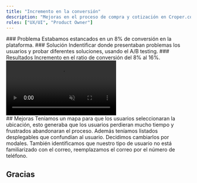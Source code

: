 ```yaml
---
title: "Incremento en la conversión"
description: "Mejoras en el proceso de compra y cotización en Croper.com."
roles: ["UX/UI", "Product Owner"]
---
```



<section class="grid grid-cols-1 gap-6 md:grid-cols-3">
  <Card>
    ### Problema
    Estabamos estancados en un 8% de conversión en la plataforma.
  </Card>
  
  <Card>
    ### Solución 
    Indentificar donde presentaban problemas los usuarios y probar diferentes soluciones, usando el A/B testing.
  </Card>

  <Card>
    ### Resultados
    Incremento en el ratio de conversión del 8% al 16%.
  </Card>
</section>

<section class="flex gap-6 flex-col sm:flex-row items-center">
    <video controls muted autoplay src="/projects/conversion-increase/quote.webm" class="mx-auto h-96 flex-none"></video>
    <div class="flex-1 items-center justify-center">
    ## Mejoras
    Teníamos un mapa para que los usuarios seleccionaran la ubicación, esto generaba que los usuarios perdieran mucho tiempo y frustrados abandonaran el proceso.
    Además teníamos listados desplegables que confundían al usuario. Decidimos cambiarlos por modales.
    También identificamos que nuestro tipo de usuario no está familiarizado con el correo, reemplazamos el correo por el número de teléfono.
    </div>
</section>

## Gracias